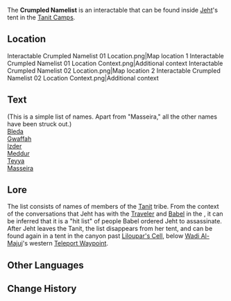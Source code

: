 {{Terminology Infobox
|type         = Notable Interactables
|region       = Sumeru
|area         = Desert of Hadramaveth
|subregion    = Great Red Sand
|subarea      = Tanit Camps
}}
The '''Crumpled Namelist''' is an interactable that can be found inside [[Jeht]]'s tent in the [[Tanit Camps]].

==Location==
<gallery>
Interactable Crumpled Namelist 01 Location.png|Map location 1
Interactable Crumpled Namelist 01 Location Context.png|Additional context
Interactable Crumpled Namelist 02 Location.png|Map location 2
Interactable Crumpled Namelist 02 Location Context.png|Additional context
</gallery>

==Text==
(This is a simple list of names. Apart from "Masseira," all the other names have been struck out.)<br>
[[Bleda]]<br>
[[Gwaffah]]<br>
[[Izder]]<br>
[[Meddur]]<br>
[[Teyya]]<br>
[[Masseira]]

==Lore==
The list consists of names of members of the [[Tanit]] tribe. From the context of the conversations that Jeht has with the [[Traveler]] and [[Babel]] in the {{Quest|For Her Judgment Reaches to the Skies...}}, it can be inferred that it is a "hit list" of people Babel ordered Jeht to assassinate. After Jeht leaves the Tanit, the list disappears from her tent, and can be found again in a tent in the canyon past [[Liloupar's Cell]], below [[Wadi Al-Majuj]]'s western [[Teleport Waypoint]].

==Other Languages==
{{Other Languages|default_hidden= 1
|en      = Crumpled Namelist
|zhs     = 被揉皱的名单
|zhs_rm  = 
|zht     = 被揉皺的名單
|zht_rm  = 
|ja      = しわくちゃになったリスト
|ja_rm   = Shiwakucha ni Natta Risuto
|ko      = 구겨진 명단
|ko_rm   = 
|es      = Lista de nombres arrugada
|fr      = Liste de noms froissée
|ru      = Скомканный список имён
|th      = ใบรายชื่อที่ถูกขยำจนยับยู่ยี่
|th_rm   = 
|vi      = Danh Sách Bị Vò Nát
|de      = Zerknitterte Namensliste
|id      = Daftar Nama Lecek
|pt      = Lista de Nomes Amassada
|tr      = Buruşuk İsim Listesi
|it      = Elenco di nomi accartocciato
}}

==Change History==
{{Change History|3.4}}